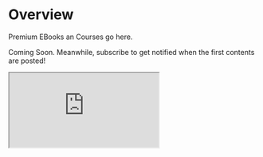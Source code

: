 # Overview

Premium EBooks an Courses go here.
 
Coming Soon. Meanwhile, subscribe to get notified when the first contents are posted!

<iframe src="https://codewithmukesh.substack.com/embed"></iframe>
